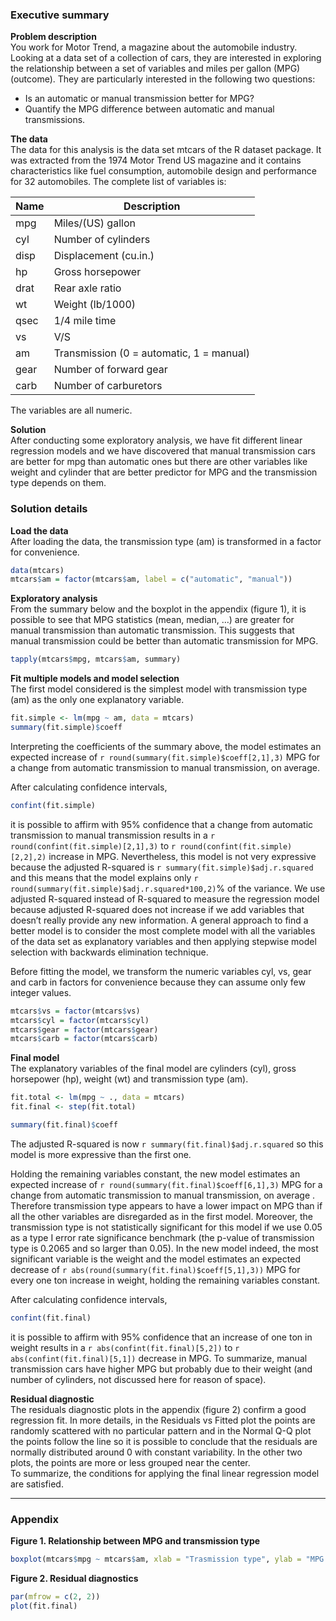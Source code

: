 ### Executive summary

**Problem description**  
You work for Motor Trend, a magazine about the automobile industry. Looking at a data set of a collection of cars, they are interested in exploring the relationship between a set of variables and miles per gallon (MPG) (outcome). They are particularly interested in the following two questions:

- Is an automatic or manual transmission better for MPG?
- Quantify the MPG difference between automatic and manual transmissions.

**The data**  
The data for this analysis is the data set mtcars of the R dataset package. It was extracted from the 1974 Motor Trend US magazine and it contains characteristics like fuel consumption, automobile design and performance for 32 automobiles. The complete list of variables is:   

Name  | Description
------| -------------
mpg   | Miles/(US) gallon
cyl   | Number of cylinders
disp  | Displacement (cu.in.)
hp    | Gross horsepower
drat  | Rear axle ratio
wt    | Weight (lb/1000)
qsec  | 1/4 mile time
vs    | V/S
am    | Transmission (0 = automatic, 1 = manual)
gear  | Number of forward gear
carb  | Number of carburetors

The variables are all numeric.

**Solution**  
After conducting some exploratory analysis, we have fit different linear regression models and we have discovered that manual transmission cars are better for mpg than automatic ones but there are other variables like weight and cylinder that are better predictor for MPG and the transmission type depends on them.

### Solution details

**Load the data**  
After loading the data, the transmission type (am) is transformed in a factor for convenience.
```r
data(mtcars)
mtcars$am = factor(mtcars$am, label = c("automatic", "manual"))
```
**Exploratory analysis**  
From the summary below and the boxplot in the appendix (figure 1), it is possible to see that MPG statistics (mean, median, ...) are greater for manual transmission than automatic transmission. This suggests that manual transmission could be better than automatic transmission for MPG.
```r
tapply(mtcars$mpg, mtcars$am, summary)
```
**Fit multiple models and model selection**  
The first model considered is the simplest model with transmission type (am) as the only one explanatory variable. 
```r
fit.simple <- lm(mpg ~ am, data = mtcars)
summary(fit.simple)$coeff
```
Interpreting the coefficients of the summary above, the model estimates an expected increase of `r round(summary(fit.simple)$coeff[2,1],3)` MPG for a change from automatic transmission to manual transmission, on average.

After calculating confidence intervals, 
```r
confint(fit.simple)
```
it is possible to affirm with 95% confidence that a change from automatic transmission to manual transmission results in a `r round(confint(fit.simple)[2,1],3)` to `r round(confint(fit.simple)[2,2],2)` increase in MPG.
Nevertheless, this model is not very expressive because the adjusted R-squared is `r summary(fit.simple)$adj.r.squared` and this means that the model explains only `r round(summary(fit.simple)$adj.r.squared*100,2)`% of the variance. We use adjusted R-squared instead of R-squared to measure the regression model because adjusted R-squared does not increase if we add variables that doesn't really provide any new information.
A general approach to find a better model is to consider the most complete model with all the variables of the data set as explanatory variables and then applying stepwise model selection with backwards elimination technique.     

Before fitting the model, we transform the numeric variables cyl, vs, gear and carb in factors for convenience because they can assume only few integer values.
```r
mtcars$vs = factor(mtcars$vs)
mtcars$cyl = factor(mtcars$cyl)
mtcars$gear = factor(mtcars$gear)
mtcars$carb = factor(mtcars$carb)
```
**Final model**  
The explanatory variables of the final model are cylinders (cyl), gross horsepower (hp), weight (wt) and transmission type (am). 

```r
fit.total <- lm(mpg ~ ., data = mtcars)
fit.final <- step(fit.total)
```
```r
summary(fit.final)$coeff
```
The adjusted R-squared is now `r summary(fit.final)$adj.r.squared` so this model is more expressive than the first one. 

Holding the remaining variables constant, the new model estimates an expected increase of `r round(summary(fit.final)$coeff[6,1],3)` MPG for a change from automatic transmission to manual transmission, on average . Therefore transmission type appears to have a lower impact on MPG than if all the other variables are disregarded as in the first model.
Moreover, the transmission type is not statistically significant for this model if we use 0.05 as a type I error rate significance benchmark (the p-value of transmission type is 0.2065 and so larger than 0.05). In the new model indeed, the most significant variable is the weight and the model estimates an expected decrease of `r abs(round(summary(fit.final)$coeff[5,1],3))` MPG for every one ton increase in weight, holding the remaining variables constant.

After calculating confidence intervals, 
```r
confint(fit.final)
```
it is possible to affirm with 95% confidence that an increase of one ton in weight results in a `r abs(confint(fit.final)[5,2])` to `r abs(confint(fit.final)[5,1])` decrease in MPG.
To summarize, manual transmission cars have higher MPG but probably due to their weight (and number of cylinders, not discussed here for reason of space).
 
**Residual diagnostic**  
The residuals diagnostic plots in the appendix (figure 2) confirm a good regression fit. In more details, in the Residuals vs Fitted plot the points are randomly scattered with no particular pattern and in the Normal Q-Q plot the points follow the line so it is possible to conclude that the residuals are normally distributed around 0 with constant variability. In the other two plots, the points are more or less grouped near the center.   
To summarize, the conditions for applying the final linear regression model are satisfied. 
 

------------


### Appendix

**Figure 1. Relationship between MPG and transmission type**
```r
boxplot(mtcars$mpg ~ mtcars$am, xlab = "Trasmission type", ylab = "MPG Miles/(US) gallon")
```   

**Figure 2. Residual diagnostics**
```r
par(mfrow = c(2, 2))
plot(fit.final)
```


